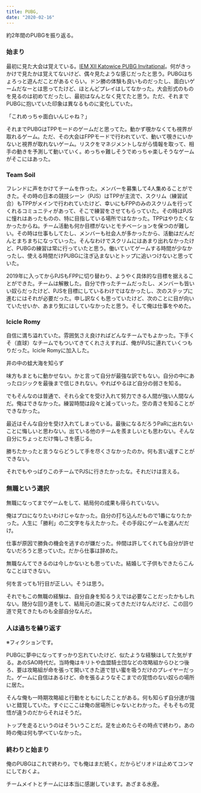 ```yaml
---
title: PUBG,
date: "2020-02-16"
---
```


約2年間のPUBGを振り返る。

### 始まり

最初に見た大会は覚えている。[IEM XII Katowice PUBG Invitational](https://liquipedia.net/pubg/Intel_Extreme_Masters/Season_XII/Katowice)。何がきっかけで見たかは覚えてないけど、偶々見たような感じだったと思う。PUBGはちょろっと遊んだことがあるぐらい。ドン勝の体験も良いものだったし、面白いゲームだなーとは思ってたけど、ほとんどプレイはしてなかった。大会形式のものを見るのは初めてだったし、最初はなんとなく見てたと思う。ただ、それまでPUBGに抱いていた印象は異なるものに変化していた。

「これめっちゃ面白いんじゃね？」

それまでPUBGはTPPモードのゲームだと思ってた。動かず覗かなくても視界が取れるゲーム。ただ、その大会はFPPモードで行われていて、動いて覗きにいかないと視界が取れないゲーム。リスクをマネジメントしながら情報を取って、相手の動きを予測して動いていく。めっちゃ難しそうでめっちゃ楽しそうなゲームがそこにはあった。

### Team Soil

フレンドに声をかけてチームを作った。メンバーを募集して4人集めることができた。その時の日本の競技シーン（PJS）はTPPが主流で、スクリム（練習試合）もTPPがメインで行われていたけど、幸いにもFPPのみのスクリムを行ってくれるコミュニティがあって、そこで練習をさせてもらっていた。その時はPJSに憧れはあったものの、特に目指している場所ではなかった。TPPはやりたくなかったからね。チーム活動も何か目標がないとモチベーションを保つのが難しい。その時は仕事もしてたし、メンバーも社会人が多かったから、活動はだんだんとまちまちになっていった。そんなわけでスクリムにはあまり出れなかったけど、PUBGの練習は常に行っていたと思う。働いていてゲームする時間が少なかったし、使える時間だけPUBGに注ぎ込まないとトップに追いつけないと思っていた。

2019年に入ってからPJSもFPPに切り替わり、ようやく具体的な目標を据えることができた。チームは解散した。自分で作ったチームだったし、メンバーも皆いい奴らだったけど、PJSを目標にしているわけではなかったし、次のステップに進むにはそれが必要だった。申し訳なくも思っていたけど、次のことに目が向いていたせいか、あまり気にはしていなかったと思う。そして俺は仕事をやめた。

### Icicle Romy

自信に満ち溢れていた。雰囲気さえ良ければどんなチームでもよかった。下手くそ（直球）なチームでもついてきてくれさえすれば、俺がPJSに連れていくつもりだった。Icicle Romyに加入した。

井の中の蛙大海を知らず

味方もまともに動かせない。かと言って自分が最強な訳でもない。自分の中にあったロジックを最後まで信じきれない。やればやるほど自分の弱さを知る。

でもそんなのは普通で、それら全てを受け入れて努力できる人間が強い人間なんだ。俺はできなかった。練習時間は段々と減っていった。空の青さを知ることができなかった。

最近はそんな自分を受け入れてしまっている。最後になるだろうPaRに出れないことに悔しいと思わない。出ている他のチームを羨ましいとも思わない。そんな自分にちょっとだけ悔しさを感じる。

勝ちたかったと言うならどうして手を尽くさなかったのか。何も言い返すことができない。

それでもやっぱりこのチームでPJSに行きたかったな。それだけは言える。

### 無職という選択

無職になってまでゲームをして、結局何の成果も得られていない。

俺はプロになりたいわけじゃなかった。自分の打ち込んだもので1番になりたかった。人生に「勝利」の二文字を与えたかった。その手段にゲームを選んだだけ。

仕事が原因で勝負の機会を逃すのが嫌だった。仲間は許してくれても自分が許せないだろうと思っていた。だから仕事は辞めた。

無職なんてできるのは今しかないとも思っていた。結婚して子供もできたらこんなことはできない。

何を言っても1行目が正しい。そうは思う。

それでもこの無職の経験は、自分自身を知るうえでは必要なことだったかもしれない。随分な回り道をして、結局元の道に戻ってきただけなんだけど、この回り道で見てきたものも全部自分なんだ。

### 人は過ちを繰り返す

※フィクションです。

PUBGに夢中になってすっかり忘れていたけど、似たような経験はしてた気がする。あのSAO時代だ。当時俺はキリトや血盟騎士団などの攻略組からひとつ後ろ、要は攻略組が命を張って開いてきた道で甘い蜜を吸うだけのプレイヤーだった。ゲームに自信はあるけど、命を張るようなそこまでの覚悟のない奴らの場所に居た。

そんな俺も一時期攻略組と行動をともにしたことがある。何も知らず自分達が強いと錯覚していた。すぐにここは俺の居場所じゃないとわかった。そもそもの覚悟が違うのだからそれはそうだ。

トップを走るというのはそういうことだ。足を止めたらその時点で終わり。あの時の俺は何も学べていなかった。

### 終わりと始まり

俺のPUBGはこれで終わり。でも俺はまだ続く。だからピリオドは止めてコンマにしておくよ。

チームメイトとチームには本当に感謝しています。あざまる水産。